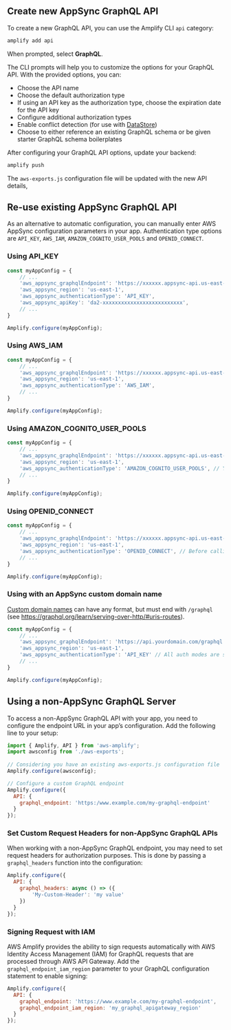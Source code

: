 ## Create new AppSync GraphQL API

To create a new GraphQL API, you can use the Amplify CLI `api` category:

```bash
amplify add api
```

When prompted, select **GraphQL**.

The CLI prompts will help you to customize the options for your GraphQL API. With the provided options, you can:
- Choose the API name
- Choose the default authorization type
- If using an API key as the authorization type, choose the expiration date for the API key
- Configure additional authorization types
- Enable conflict detection (for use with [DataStore](/lib-v1/datastore/getting-started))
- Choose to either reference an existing GraphQL schema or be given starter GraphQL schema boilerplates

After configuring your GraphQL API options, update your backend:

```bash
amplify push
```

The `aws-exports.js` configuration file will be updated with the new API details, 

## Re-use existing AppSync GraphQL API

As an alternative to automatic configuration, you can manually enter AWS AppSync configuration parameters in your app. Authentication type options are `API_KEY`, `AWS_IAM`, `AMAZON_COGNITO_USER_POOLS` and `OPENID_CONNECT`.

### Using API_KEY

```javascript
const myAppConfig = {
    // ...
    'aws_appsync_graphqlEndpoint': 'https://xxxxxx.appsync-api.us-east-1.amazonaws.com/graphql',
    'aws_appsync_region': 'us-east-1',
    'aws_appsync_authenticationType': 'API_KEY',
    'aws_appsync_apiKey': 'da2-xxxxxxxxxxxxxxxxxxxxxxxxxx',
    // ...
}

Amplify.configure(myAppConfig);
```

### Using AWS_IAM

```javascript
const myAppConfig = {
    // ...
    'aws_appsync_graphqlEndpoint': 'https://xxxxxx.appsync-api.us-east-1.amazonaws.com/graphql',
    'aws_appsync_region': 'us-east-1',
    'aws_appsync_authenticationType': 'AWS_IAM',
    // ...
}

Amplify.configure(myAppConfig);
```

### Using AMAZON_COGNITO_USER_POOLS

```javascript
const myAppConfig = {
    // ...
    'aws_appsync_graphqlEndpoint': 'https://xxxxxx.appsync-api.us-east-1.amazonaws.com/graphql',
    'aws_appsync_region': 'us-east-1',
    'aws_appsync_authenticationType': 'AMAZON_COGNITO_USER_POOLS', // You have configured Auth with Amazon Cognito User Pool ID and Web Client Id
    // ...
}

Amplify.configure(myAppConfig);
```

### Using OPENID_CONNECT

```javascript
const myAppConfig = {
    // ...
    'aws_appsync_graphqlEndpoint': 'https://xxxxxx.appsync-api.us-east-1.amazonaws.com/graphql',
    'aws_appsync_region': 'us-east-1',
    'aws_appsync_authenticationType': 'OPENID_CONNECT', // Before calling API.graphql(...) is required to do Auth.federatedSignIn(...) check authentication guide for details.
    // ...
}

Amplify.configure(myAppConfig);
```

### Using with an AppSync custom domain name

[Custom domain names](https://docs.aws.amazon.com/appsync/latest/devguide/custom-domain-name.html) can have any format, but must end with `/graphql` (see https://graphql.org/learn/serving-over-http/#uris-routes).

```javascript
const myAppConfig = {
    // ...
    'aws_appsync_graphqlEndpoint': 'https://api.yourdomain.com/graphql',
    'aws_appsync_region': 'us-east-1',
    'aws_appsync_authenticationType': 'API_KEY' // All auth modes are supported
    // ...
}

Amplify.configure(myAppConfig);
```


## Using a non-AppSync GraphQL Server

To access a non-AppSync GraphQL API with your app, you need to configure the endpoint URL in your app’s configuration. Add the following line to your setup:

```js
import { Amplify, API } from 'aws-amplify';
import awsconfig from './aws-exports';
 
// Considering you have an existing aws-exports.js configuration file 
Amplify.configure(awsconfig);

// Configure a custom GraphQL endpoint
Amplify.configure({
  API: {
    graphql_endpoint: 'https:/www.example.com/my-graphql-endpoint'
  }
});
```

### Set Custom Request Headers for non-AppSync GraphQL APIs

When working with a non-AppSync GraphQL endpoint, you may need to set request headers for authorization purposes. This is done by passing a `graphql_headers` function into the configuration:

```js
Amplify.configure({
  API: {
    graphql_headers: async () => ({
        'My-Custom-Header': 'my value'
    })
  }
});
```

### Signing Request with IAM

AWS Amplify provides the ability to sign requests automatically with AWS Identity Access Management (IAM) for GraphQL requests that are processed through AWS API Gateway. Add the `graphql_endpoint_iam_region` parameter to your GraphQL configuration statement to enable signing:

```js
Amplify.configure({
  API: {
    graphql_endpoint: 'https://www.example.com/my-graphql-endpoint',
    graphql_endpoint_iam_region: 'my_graphql_apigateway_region'
  }
});
```
